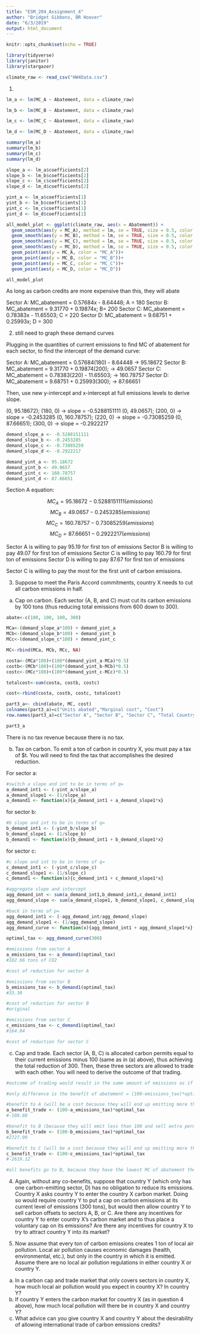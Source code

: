 ```yaml
---
title: "ESM_204_Assignment_4"
author: "Bridget Gibbons, BR Hoover"
date: "6/3/2019"
output: html_document
---
```


```r
knitr::opts_chunk$set(echo = TRUE)
```

```r

library(tidyverse)
library(janitor)
library(stargazer)

```


```r

climate_raw <- read_csv("HW4Data.csv")

```

1. 

```r

lm_a <- lm(MC_A ~ Abatement, data = climate_raw)

lm_b <- lm(MC_B ~ Abatement, data = climate_raw)

lm_c <- lm(MC_C ~ Abatement, data = climate_raw)

lm_d <- lm(MC_D ~ Abatement, data = climate_raw)

summary(lm_a)
summary(lm_b)
summary(lm_c)
summary(lm_d)
```

```r

slope_a <- lm_a$coefficients[2]
slope_b <- lm_b$coefficients[2]
slope_c <- lm_c$coefficients[2]
slope_d <- lm_d$coefficients[2]

yint_a <- lm_a$coefficients[1]
yint_b <- lm_b$coefficients[1]
yint_c <- lm_c$coefficients[1]
yint_d <- lm_d$coefficients[1]
```


```r
all_model_plot <- ggplot(climate_raw, aes(x = Abatement)) +
  geom_smooth(aes(y = MC_A), method = lm, se = TRUE, size = 0.5, color = "red")+
  geom_smooth(aes(y = MC_B), method = lm, se = TRUE, size = 0.5, color = "green")+
  geom_smooth(aes(y = MC_C), method = lm, se = TRUE, size = 0.5, color = "blue")+
  geom_smooth(aes(y = MC_D), method = lm, se = TRUE, size = 0.5, color = "purple")+
  geom_point(aes(y = MC_A, color = "MC_A"))+
  geom_point(aes(y = MC_B, color = "MC_B"))+
  geom_point(aes(y = MC_C, color = "MC_C"))+
  geom_point(aes(y = MC_D, color = "MC_D"))

all_model_plot

```

As long as carbon credits are more expensive than this, they will abate

Sector A: MC_abatement = 0.57684x - 8.64448; A = 180
Sector B: MC_abatement = 9.31770 + 0.19874x; B= 200
Sector C: MC_abatement = 0.78383x - 11.65503; C = 220
Sector D: MC_abatement = 9.68751 + 0.25993x; D = 300

2. still need to graph these demand curves

Plugging in the quantities of current emissions to find MC of abatement for each sector, to find the intercept of the demand curve:

Sector A: MC_abatement = 0.57684(180) - 8.64448 -> 95.18672
Sector B: MC_abatement = 9.31770 + 0.19874(200); -> 49.0657
Sector C: MC_abatement = 0.78383(220) - 11.65503; -> 160.78757
Sector D: MC_abatement = 9.68751 + 0.25993(300); -> 87.66651

Then, use new y-intercept and x-intercept at full emissions levels to derive slope.

(0, 95.18672); (180, 0) -> slope = -0.5288151111
(0, 49.0657); (200, 0) -> slope = -0.2453285
(0, 160.78757); (220, 0) -> slope = -0.73085259
(0, 87.66651); (300, 0) -> slope = -0.2922217

```r
demand_slope_a <- -0.5288151111
demand_slope_b <- -0.2453285
demand_slope_c <- -0.73085259
demand_slope_d <- -0.2922217

demand_yint_a <- 95.18672
demand_yint_b <- 49.0657
demand_yint_c <- 160.78757
demand_yint_d <- 87.66651

```

Section A equation:

$$MC_A = 95.18672 - 0.5288151111(emissions) $$
$$MC_B = 49.0657 - 0.2453285(emissions)$$
$$MC_C = 160.78757 - 0.73085259(emissions)$$
$$MC_D = 87.66651 - 0.2922217(emissions)$$

Sector A is willing to pay 95.19 for first ton of emissions
Sector B is willing to pay 49.07 for first ton of emissions
Sector C is willing to pay 160.79 for first ton of emissions
Sector D is willing to pay 87.67 for first ton of emissions

Sector C is willing to pay the most for the first unit of carbon emissions.

3. Suppose to meet the Paris Accord commitments, country X needs to cut all carbon emissions in half.

a. Cap on carbon. Each sector (A, B, and C) must cut its carbon emissions by 100 tons (thus reducing total emissions from 600 down to 300).

```r

abate<-c(100, 100, 100, 300)

MCa<-(demand_slope_a*100) + demand_yint_a 
MCb<-(demand_slope_b*100) + demand_yint_b
MCc<-(demand_slope_c*100) + demand_yint_c

MC<-rbind(MCa, MCb, MCc, NA)

costa<-(MCa*100)+(100*(demand_yint_a-MCa)*0.5)
costb<-(MCb*100)+(100*(demand_yint_b-MCb)*0.5)
costc<-(MCc*100)+(100*(demand_yint_c-MCc)*0.5)

totalcost<-sum(costa, costb, costc)

cost<-rbind(costa, costb, costc, totalcost)

part3_a<- cbind(abate, MC, cost)
colnames(part3_a)=c("Units abated","Marginal cost", "Cost")
row.names(part3_a)=c("Sector A", "Sector B", "Sector C", "Total Country X")

part3_a

```

There is no tax revenue because there is no tax.

b. Tax on carbon. To emit a ton of carbon in country X, you must pay a tax of $t. You will need to find the tax that accomplishes the desired reduction.

For sector a:
```r
#switch a slope and int to be in terms of q=
a_demand_int1 <- (-yint_a/slope_a)
a_demand_slope1 <- (1/slope_a)
a_demand1 <- function(x){a_demand_int1 + a_demand_slope1*x}
```

for sector b:
```r
#b slope and int to be in terms of q=
b_demand_int1 <- (-yint_b/slope_b)
b_demand_slope1 <- (1/slope_b)
b_demand1 <- function(x){b_demand_int1 + b_demand_slope1*x}
```

for sector c:
```r
#c slope and int to be in terms of q=
c_demand_int1 <- (-yint_c/slope_c)
c_demand_slope1 <- (1/slope_c)
c_demand1 <- function(x){c_demand_int1 + c_demand_slope1*x}
```

```r
#aggregate slope and intercept
agg_demand_int <- sum(a_demand_int1,b_demand_int1,c_demand_int1)
agg_demand_slope <- sum(a_demand_slope1, b_demand_slope1, c_demand_slope1)

#back in terms of p=
agg_demand_int1 <- (-agg_demand_int/agg_demand_slope)
agg_demand_slope1 <- (1/agg_demand_slope)
agg_demand_curve <- function(x){agg_demand_int1 + agg_demand_slope1*x}

optimal_tax <- agg_demand_curve(300)
```

```r
#emissions from sector A
a_emissions_tax <- a_demand1(optimal_tax)
#102.66 tons of CO2 

#cost of reduction for sector A

#emissions from sector B
b_emissions_tax <- b_demand1(optimal_tax)
#33.30

#cost of reduction for sector B
#original 

#emissions from sector C
c_emissions_tax <- c_demand1(optimal_tax)
#164.04

#cost of reduction for sector C

```


c. Cap and trade. Each sector (A, B, C) is allocated carbon permits equal to their current emissions minus 100 (same as in (a) above), thus achieving the total reduction of 300. Then, these three sectors are allowed to trade with each other. You will need to derive the outcome of that trading.

```r
#outcome of trading would result in the same amount of emissions as if a tax was imposed for each sector, the price of permits would be the same as the optimal tax

#only difference is the benefit of abatement = (100-emissions_tax)*optimal_tax

#benefit to A (will be a cost because they will end up emitting more than 100)
a_benefit_trade <- (100-a_emissions_tax)*optimal_tax
#-108.88

#benefit to B (because they will emit less than 100 and sell extra permits)
b_benefit_trade <- (100-b_emissions_tax)*optimal_tax
#2727.99

#benefit to C (will be a cost because they will end up emitting more than 1000)
c_benefit_trade <- (100-c_emissions_tax)*optimal_tax
#-2619.12

#all benefits go to B, because they have the lowest MC of abatement they can benefit most from abating and trading credits
```



4. Again, without any co-benefits, suppose that country Y (which only has one carbon-emitting sector, D) has no obligation to reduce its emissions. Country X asks country Y to enter the country X carbon market. Doing so would require country Y to put a cap on carbon emissions at its current level of emissions (300 tons), but would then allow country Y to sell carbon offsets to sectors A, B, or C. Are there any incentives for country Y to enter country X’s carbon market and to thus place a voluntary cap
on its emissions? Are there any incentives for country X to try to attract country Y into its market?

5. Now assume that every ton of carbon emissions creates 1 ton of local air pollution. Local air pollution causes economic damages (health, environmental, etc.), but only in the country in which it is emitted.
Assume there are no local air pollution regulations in either country X or country Y.

a. In a carbon cap and trade market that only covers sectors in country X, how much local air pollution would you expect in country X? In country Y?
b. If country Y enters the carbon market for country X (as in question 4 above), how much local pollution will there be in country X and country Y?
c. What advice can you give country X and country Y about the desirability of allowing international trade of carbon emissions credits?